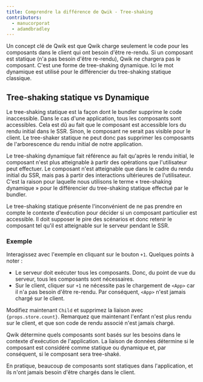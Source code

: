 ```yaml
---
title: Comprendre la différence de Qwik - Tree-shaking
contributors:
  - manucorporat
  - adamdbradley
---
```


Un concept clé de Qwik est que Qwik charge seulement le code pour les composants dans le client qui ont besoin d'être re-rendu. Si un composant est statique (n'a pas besoin d'être re-rendu), Qwik ne chargera pas le composant. C'est une forme de tree-shaking dynamique. Ici le mot dynamique est utilisé pour le différencier du tree-shaking statique classique.

## Tree-shaking statique vs Dynamique

Le tree-shaking statique est la façon dont le bundler supprime le code inaccessible. Dans le cas d'une application, tous les composants sont accessibles. Cela est dû au fait que le composant est accessible lors du rendu initial dans le SSR. Sinon, le composant ne serait pas visible pour le client. Le tree-shaker statique ne peut donc pas supprimer les composants de l'arborescence du rendu initial de notre application.

Le tree-shaking dynamique fait référence au fait qu'après le rendu initial, le composant n'est plus atteignable à partir des opérations que l'utilisateur peut effectuer. Le composant n'est atteignable que dans le cadre du rendu initial du SSR, mais pas à partir des interactions ultérieures de l'utilisateur. C'est la raison pour laquelle nous utilisons le terme « tree-shaking dynamique » pour le différencier du tree-shaking statique effectué par le bundler.

Le tree-shaking statique présente l'inconvénient de ne pas prendre en compte le contexte d'exécution pour décider si un composant particulier est accessible. Il doit supposer le pire des scénarios et donc retenir le composant tel qu'il est atteignable sur le serveur pendant le SSR.

### Exemple

Interagissez avec l'exemple en cliquant sur le bouton `+1`. Quelques points à noter :

- Le serveur doit exécuter tous les composants. Donc, du point de vue du serveur, tous les composants sont nécessaires.
- Sur le client, cliquer sur `+1` ne nécessite pas le chargement de `<App>` car il n'a pas besoin d'être re-rendu. Par conséquent, `<App>` n'est jamais chargé sur le client.

Modifiez maintenant `Child` et supprimez la liaison avec `{props.store.count}`. Remarquez que maintenant l'enfant n'est plus rendu sur le client, et que son code de rendu associé n'est jamais chargé.

Qwik détermine quels composants sont basés sur les besoins dans le contexte d'exécution de l'application. La liaison de données détermine si le composant est considéré comme statique ou dynamique et, par conséquent, si le composant sera tree-shaké.

En pratique, beaucoup de composants sont statiques dans l'application, et ils n'ont jamais besoin d'être chargés dans le client.
